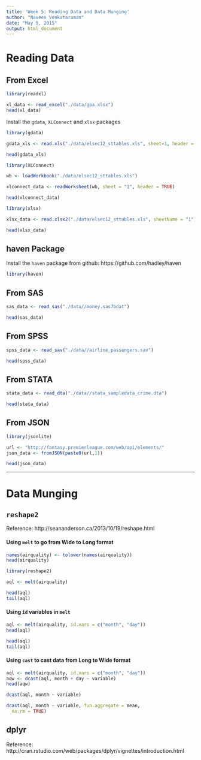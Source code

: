 ```yaml
---
title: 'Week 5: Reading Data and Data Munging'
author: "Naveen Venkataraman"
date: "May 9, 2015"
output: html_document
---
```


# Reading Data

## From Excel

```r
library(readxl)

xl_data <- read_excel("./data/gpa.xlsx")
head(xl_data)
```



Install the ```gdata```, ```XLConnect``` and ```xlsx``` packages

```r
library(gdata)

gdata_xls <- read.xls("./data/elsec12_sttables.xls", sheet=1, header = TRUE)

head(gdata_xls)
```

```r
library(XLConnect)

wb <- loadWorkbook("./data/elsec12_sttables.xls")

xlconnect_data <- readWorksheet(wb, sheet = "1", header = TRUE)

head(xlconnect_data)
```

```r
library(xlsx)

xlsx_data <- read.xlsx2("./data/elsec12_sttables.xls", sheetName = "1")

head(xlsx_data)
```

## haven Package

Install the ```haven``` package from github: https://github.com/hadley/haven

```r
library(haven)
```

## From SAS

```r
sas_data <- read_sas("./data//money.sas7bdat")

head(sas_data)
```

## From SPSS

```r
spss_data <- read_sav("./data//airline_passengers.sav")

head(spss_data)
```

## From STATA

```r
stata_data <- read_dta("./data//stata_sampledata_crime.dta")

head(stata_data)
```

## From JSON

```r
library(jsonlite)

url <- "http://fantasy.premierleague.com/web/api/elements/"
json_data <- fromJSON(paste0(url,1))

head(json_data)
```

---

# Data Munging

## ```reshape2```

Reference: http://seananderson.ca/2013/10/19/reshape.html

#### Using ```melt``` to go from Wide to Long format

```r
names(airquality) <- tolower(names(airquality))
head(airquality)

library(reshape2)

aql <- melt(airquality)

head(aql)
tail(aql)

```

#### Using ```id``` variables in ```melt```

```r
aql <- melt(airquality, id.vars = c("month", "day"))
head(aql)

head(aql)
tail(aql)
```

#### Using ```cast``` to cast data from Long to Wide format

```r
aql <- melt(airquality, id.vars = c("month", "day"))
aqw <- dcast(aql, month + day ~ variable)
head(aqw)
```

```r
dcast(aql, month ~ variable)

dcast(aql, month ~ variable, fun.aggregate = mean, 
  na.rm = TRUE)
```

## dplyr

Reference: http://cran.rstudio.com/web/packages/dplyr/vignettes/introduction.html